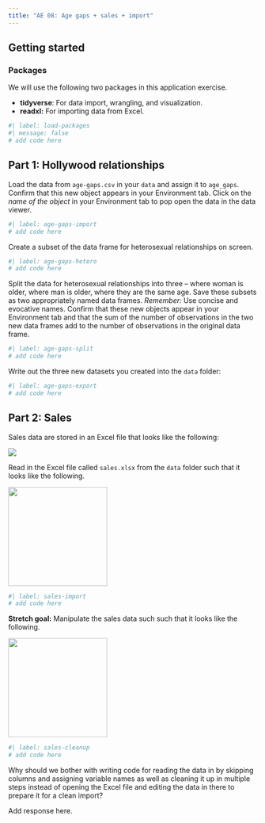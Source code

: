 ```yaml
---
title: "AE 08: Age gaps + sales + import"
---
```


## Getting started

### Packages

We will use the following two packages in this application exercise.

-   **tidyverse**: For data import, wrangling, and visualization.
-   **readxl:** For importing data from Excel.

```r
#| label: load-packages
#| message: false
# add code here
```

## Part 1: Hollywood relationships

Load the data from `age-gaps.csv` in your `data` and assign it to `age_gaps`.
Confirm that this new object appears in your Environment tab.
Click on the *name of the object* in your Environment tab to pop open the data in the data viewer.

```r
#| label: age-gaps-import
# add code here
```

Create a subset of the data frame for heterosexual relationships on screen.

```r
#| label: age-gaps-hetero
# add code here
```

Split the data for heterosexual relationships into three -- where woman is older, where man is older, where they are the same age.
Save these subsets as two appropriately named data frames.
*Remember:* Use concise and evocative names.
Confirm that these new objects appear in your Environment tab and that the sum of the number of observations in the two new data frames add to the number of observations in the original data frame.

```r
#| label: age-gaps-split
# add code here
```

Write out the three new datasets you created into the `data` folder:

```r
#| label: age-gaps-export
# add code here
```

## Part 2: Sales

Sales data are stored in an Excel file that looks like the following:

![](https://sta199-s24.github.io/images/sales-excel.png)

Read in the Excel file called `sales.xlsx` from the `data` folder such that it looks like the following.

![](https://sta199-s24.github.io/images/sales-1.png){width="200"}

```r
#| label: sales-import
# add code here
```

**Stretch goal:** Manipulate the sales data such such that it looks like the following.

![](https://sta199-s24.github.io/images/sales-2.png){width="200"}

```r
#| label: sales-cleanup
# add code here
```

Why should we bother with writing code for reading the data in by skipping columns and assigning variable names as well as cleaning it up in multiple steps instead of opening the Excel file and editing the data in there to prepare it for a clean import?

Add response here.
